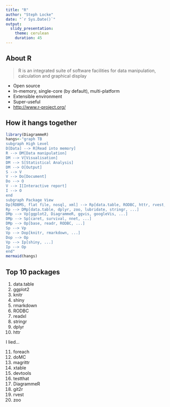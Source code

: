 ```yaml
---
title: "R"
author: "Steph Locke"
date: "`r Sys.Date()`"
output:
  slidy_presentation:
    theme: cerulean
    duration: 45
---
```



## About R
> R is an integrated suite of software facilities for data manipulation, calculation and graphical display

- Open source
- In-memory, single-core (by default), multi-platform
- Extensible environment
- Super-useful
- <http://www.r-project.org/>

## How it hangs together
```r
library(DiagrammeR)
hangs<-"graph TB
subgraph High Level
D[Data] --> R[Read into memory]
R --> DM[Data manipulation]
DM --> V[Visualisation]
DM --> S[Statistical Analysis]
DM --> O[Output]
S --> V
V --> Do[Document]
Do --> O
V --> I[Interactive report]
I --> O
end
subgraph Package View
Dp[RDBMS, flat file, nosql, xml] --> Rp[data.table, RODBC, httr, rvest, readxl, readr,...]
Rp --> DMp[data.table, dplyr, zoo, lubridate, stringr, ...]
DMp --> Vp[ggplot2, DiagrammeR, ggvis, googleVis, ...]
DMp --> Sp[caret, survival, nnet, ...]
DMp --> Op[base, readr, RODBC, ...]
Sp --> Vp
Vp --> Dop[knitr, rmarkdown, ...]
Dop --> Op
Vp --> Ip[shiny, ...]
Ip --> Op
end"
mermaid(hangs)
```

## Top 10 packages
 1. data.table
 2. ggplot2
 3. knitr
 4. shiny
 5. rmarkdown
 6. RODBC
 7. readxl
 8. stringr
 9. dplyr
 10. httr

I lied...

 11. foreach
 12. doMC
 13. magrittr
 14. xtable
 15. devtools
 16. testthat
 17. DiagrammeR
 18. git2r
 19. rvest
 20. zoo

 